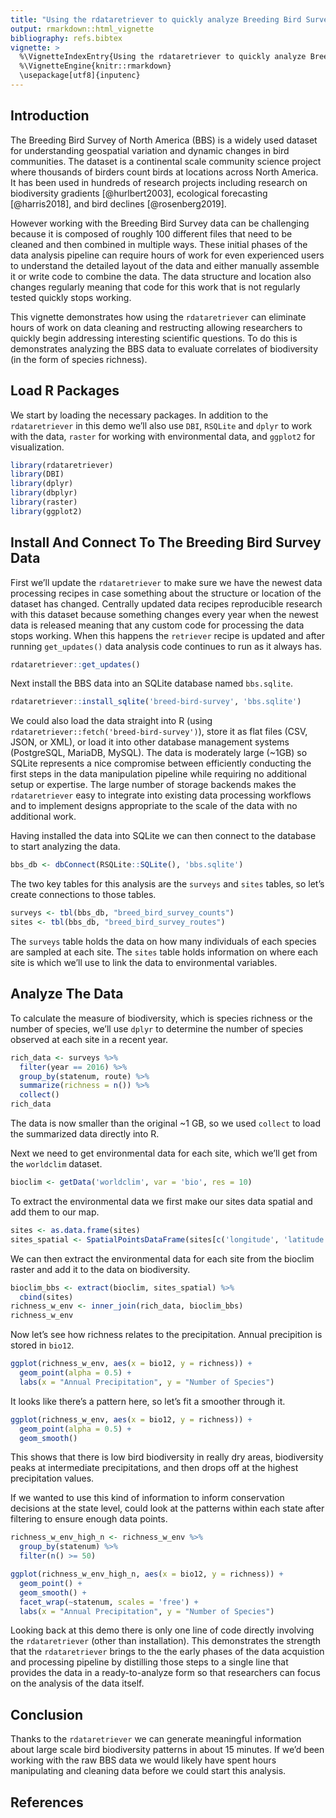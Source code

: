 ```yaml
---
title: "Using the rdataretriever to quickly analyze Breeding Bird Survey data"
output: rmarkdown::html_vignette
bibliography: refs.bibtex
vignette: >
  %\VignetteIndexEntry{Using the rdataretriever to quickly analyze Breeding Bird Survey data}
  %\VignetteEngine{knitr::rmarkdown}
  \usepackage[utf8]{inputenc}
---
```


## Introduction

The Breeding Bird Survey of North America (BBS) is a widely used dataset for understanding geospatial variation and dynamic changes in bird communities.
The dataset is a continental scale community science project where thousands of birders count birds at locations across North America.
It has been used in hundreds of research projects including research on biodiversity gradients [@hurlbert2003], ecological forecasting [@harris2018], and bird declines [@rosenberg2019].

However working with the Breeding Bird Survey data can be challenging because it is composed of roughly 100 different files that need to be cleaned and then combined in multiple ways.
These initial phases of the data analysis pipeline can require hours of work for even experienced users to understand the detailed layout of the data and either manually assemble it or write code to combine the data.
The data structure and location also changes regularly meaning that code for this work that is not regularly tested quickly stops working.

This vignette demonstrates how using the `rdataretriever` can eliminate hours of work on data cleaning and restructing allowing researchers to quickly begin addressing interesting scientific questions.
To do this is demonstrates analyzing the BBS data to evaluate correlates of biodiversity (in the form of species richness).

## Load R Packages

We start by loading the necessary packages.
In addition to the `rdataretriever` in this demo we'll also use `DBI`, `RSQLite` and `dplyr` to work with the data, `raster` for working with environmental data, and `ggplot2` for visualization.

```r
library(rdataretriever)
library(DBI)
library(dplyr)
library(dbplyr)
library(raster)
library(ggplot2)
```

## Install And Connect To The Breeding Bird Survey Data

First we'll update the `rdataretriever` to make sure we have the newest data processing recipes in case something about the structure or location of the dataset has changed.
Centrally updated data recipes reproducible research with this dataset because something changes every year when the newest data is released meaning that any custom code for processing the data stops working.
When this happens the `retriever` recipe is updated and after running `get_updates()` data analysis code continues to run as it always has.

```r
rdataretriever::get_updates()
```

Next install the BBS data into an SQLite database named `bbs.sqlite`.

```r
rdataretriever::install_sqlite('breed-bird-survey', 'bbs.sqlite')
```

We could also load the data straight into R (using `rdataretriever::fetch('breed-bird-survey')`), store it as flat files (CSV, JSON, or XML), or load it into other database management systems (PostgreSQL, MariaDB, MySQL).
The data is moderately large (~1GB) so SQLite represents a nice compromise between efficiently conducting the first steps in the data manipulation pipeline while requiring no additional setup or expertise.
The large number of storage backends makes the `rdataretriever` easy to integrate into existing data processing workflows and to implement designs appropriate to the scale of the data with no additional work. 

Having installed the data into SQLite we can then connect to the database to start analyzing the data.

```r
bbs_db <- dbConnect(RSQLite::SQLite(), 'bbs.sqlite')
```

The two key tables for this analysis are the `surveys` and `sites` tables, so let's create connections to those tables.

```r
surveys <- tbl(bbs_db, "breed_bird_survey_counts")
sites <- tbl(bbs_db, "breed_bird_survey_routes")
```

The `surveys` table holds the data on how many individuals of each species are sampled at each site.
The `sites` table holds information on where each site is which we'll use to link the data to environmental variables.

## Analyze The Data

To calculate the measure of biodiversity, which is species richness or the number of species, we'll use `dplyr` to determine the number of species observed at each site in a recent year.

```r
rich_data <- surveys %>%
  filter(year == 2016) %>%
  group_by(statenum, route) %>%
  summarize(richness = n()) %>%
  collect()
rich_data
```

The data is now smaller than the original ~1 GB, so we used `collect` to load the summarized data directly into R.

Next we need to get environmental data for each site, which we'll get from the `worldclim` dataset.

```r
bioclim <- getData('worldclim', var = 'bio', res = 10)
```

To extract the environmental data we first make our sites data spatial and add them to our map.

```r
sites <- as.data.frame(sites)
sites_spatial <- SpatialPointsDataFrame(sites[c('longitude', 'latitude')], sites)
```

We can then extract the environmental data for each site from the bioclim raster and add it to the data on biodiversity.

```r
bioclim_bbs <- extract(bioclim, sites_spatial) %>%
  cbind(sites)
richness_w_env <- inner_join(rich_data, bioclim_bbs)
richness_w_env
```

Now let's see how richness relates to the precipitation.
Annual precipition is stored in `bio12`.

```r
ggplot(richness_w_env, aes(x = bio12, y = richness)) +
  geom_point(alpha = 0.5) +
  labs(x = "Annual Precipitation", y = "Number of Species")
```

It looks like there's a pattern here, so let's fit a smoother through it.

```r
ggplot(richness_w_env, aes(x = bio12, y = richness)) +
  geom_point(alpha = 0.5) +
  geom_smooth()
```

This shows that there is low bird biodiversity in really dry areas, biodiversity peaks at intermediate precipitations, and then drops off at the highest precipitation values.

If we wanted to use this kind of information to inform conservation decisions at the state level, could look at the patterns within each state after filtering to ensure enough data points.

```r
richness_w_env_high_n <- richness_w_env %>%
  group_by(statenum) %>%
  filter(n() >= 50)

ggplot(richness_w_env_high_n, aes(x = bio12, y = richness)) +
  geom_point() +
  geom_smooth() +
  facet_wrap(~statenum, scales = 'free') +
  labs(x = "Annual Precipitation", y = "Number of Species")
```

Looking back at this demo there is only one line of code directly involving the `rdataretriever` (other than installation).
This demonstrates the strength that the `rdataretriever` brings to the the early phases of the data acquistion and processing pipeline by distilling those steps to a single line that provides the data in a ready-to-analyze form so that researchers can focus on the analysis of the data itself.

## Conclusion

Thanks to the `rdataretriever` we can generate meaningful information about large scale bird biodiversity patterns in about 15 minutes.
If we'd been working with the raw BBS data we would likely have spent hours manipulating and cleaning data before we could start this analysis.

## References
